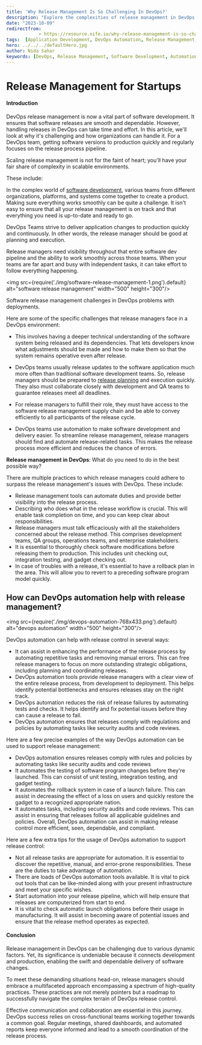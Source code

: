 ```yaml
---
title: 'Why Release Management Is So Challenging In DevOps?'
description: "Explore the complexities of release management in DevOps and discover strategies to overcome challenges for smooth and efficient software releases."
date: "2023-10-09"
redirectfrom: 
            - https://resource.nife.io/why-release-management-is-so-challenging-in-devops/
tags:  [Application Development, DevOps Automation, Release Management, Software Release Management]
hero: ../../../defaultHero.jpg
author: Nida Sahar
keywords: [DevOps, Release Management, Software Development, Automation, Deployment Challenges]
---
```

# Release Management for Startups

#### **Introduction**

DevOps release management is now a vital part of software development. It ensures that software releases are smooth and dependable. However, handling releases in DevOps can take time and effort. In this article, we'll look at why it's challenging and how organizations can handle it. For a DevOps team, getting software versions to production quickly and regularly focuses on the release process pipeline.

Scaling release management is not for the faint of heart; you'll have your fair share of complexity in scalable environments.

These include:

In the complex world of [software development](/blog/introduction-of-devops-and-its-benefits-for-software-development/), various teams from different organizations, platforms, and systems come together to create a product. Making sure everything works smoothly can be quite a challenge. It isn't easy to ensure that all your release management is on track and that everything you need is up-to-date and ready to go.

DevOps Teams strive to deliver application changes to production quickly and continuously. In other words, the release manager should be good at planning and execution.

Release managers need visibility throughout that entire software dev pipeline and the ability to work smoothly across those teams. When your teams are far apart and busy with independent tasks, it can take effort to follow everything happening.

<img src={require('./img/software-release-management-1.png').default} alt="software release management" width="500" height="300"/>
<br/>


 



Software release management challenges in DevOps problems with deployments.

Here are some of the specific challenges that release managers face in a DevOps environment:

- This involves having a deeper technical understanding of the software system being released and its dependencies. That lets developers know what adjustments should be made and how to make them so that the system remains operative even after release.

* DevOps teams usually release updates to the software application much more often than traditional software development teams. So, release managers should be prepared to [release planning](https://monday.com/blog/rnd/agile-release-planning/) and execution quickly. They also must collaborate closely with development and QA teams to guarantee releases meet all deadlines.

- For release managers to fulfill their role, they must have access to the software release management supply chain and be able to convey efficiently to all participants of the release cycle.

* DevOps teams use automation to make software development and delivery easier. To streamline release management, release managers should find and automate release-related tasks. This makes the release process more efficient and reduces the chance of errors.

**Release management in DevOps**: What do you need to do in the best possible way?

There are multiple practices to which release managers could adhere to surpass the release management's issues with DevOps. These include:

- Release management tools can automate duties and provide better visibility into the release process.
- Describing who does what in the release workflow is crucial. This will enable task completion on time, and you can keep clear about responsibilities.
- Release managers must talk efficaciously with all the stakeholders concerned about the release method. This comprises development teams, QA groups, operations teams, and enterprise stakeholders.
- It is essential to thoroughly check software modifications before releasing them to production. This includes unit checking out, integration testing, and gadget checking out.
- In case of troubles with a release, it's essential to have a rollback plan in the area. This will allow you to revert to a preceding software program model quickly.

## **How can DevOps automation help with release management?**

<img src={require('./img/devops-automation-768x433.png').default} alt="devops automation" width="500" height="300"/>
<br/>


 


DevOps automation can help with release control in several ways:

- It can assist in enhancing the performance of the release process by automating repetitive tasks and removing manual errors. This can free release managers to focus on more outstanding strategic obligations, including planning and coordinating releases.
- DevOps automation tools provide release managers with a clear view of the entire release process, from development to deployment. This helps identify potential bottlenecks and ensures releases stay on the right track.
- DevOps automation reduces the risk of release failures by automating tests and checks. It helps identify and fix potential issues before they can cause a release to fail.
- DevOps automation ensures that releases comply with regulations and policies by automating tasks like security audits and code reviews.

Here are a few precise examples of the way DevOps automation can be used to support release management:

- DevOps automation ensures releases comply with rules and policies by automating tasks like security audits and code reviews
- It automates the testing of software program changes before they're launched. This can consist of unit testing, integration testing, and gadget testing.
- It automates the rollback system in case of a launch failure. This can assist in decreasing the effect of a loss on users and quickly restore the gadget to a recognized appropriate nation.
- It automates tasks, including security audits and code reviews. This can assist in ensuring that releases follow all applicable guidelines and policies. Overall, DevOps automation can assist in making release control more efficient, seen, dependable, and compliant.

Here are a few extra tips for the usage of DevOps automation to support release control:

- Not all release tasks are appropriate for automation. It is essential to discover the repetitive, manual, and error-prone responsibilities. These are the duties to take advantage of automation.
- There are loads of DevOps automation tools available. It is vital to pick out tools that can be like-minded along with your present infrastructure and meet your specific wishes.
- Start automation into your release pipeline, which will help ensure that releases are computerized from start to end.
- It is vital to check automatic launch obligations before their usage in manufacturing. It will assist in becoming aware of potential issues and ensure that the release method operates as expected.

#### **Conclusion**

Release management in DevOps can be challenging due to various dynamic factors. Yet, its significance is undeniable because it connects development and production, enabling the swift and dependable delivery of software changes.

To meet these demanding situations head-on, release managers should embrace a multifaceted approach encompassing a spectrum of high-quality practices. These practices are not merely pointers but a roadmap to successfully navigate the complex terrain of DevOps release control.

Effective communication and collaboration are essential in this journey. DevOps success relies on cross-functional teams working together towards a common goal. Regular meetings, shared dashboards, and automated reports keep everyone informed and lead to a smooth coordination of the release process.
